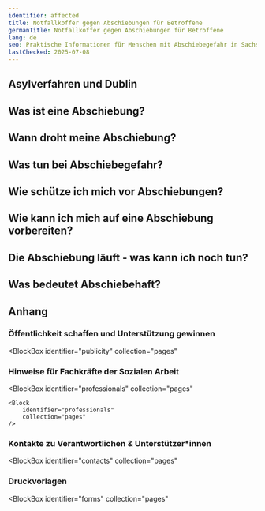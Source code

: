 ```yaml
---
identifier: affected
title: Notfallkoffer gegen Abschiebungen für Betroffene
germanTitle: Notfallkoffer gegen Abschiebungen für Betroffene
lang: de
seo: Praktische Informationen für Menschen mit Abschiebegefahr in Sachsen – Rechte, Notfallkontakte, Verhaltensweisen und Unterstützungsmöglichkeiten
lastChecked: 2025-07-08
---
```


<Block identifier="kit-intro" />

<Block identifier="kit-advice" />

## Asylverfahren und Dublin

<Block identifier="kit-procedure-dublin" />

## Was ist eine Abschiebung?

<Block identifier="kit-deportation-definition" />

## Wann droht meine Abschiebung?

<Block identifier="kit-deportation-risk" />

## Was tun bei Abschiebegefahr?

<Block identifier="kit-stress" />

<Block identifier="kit-residence" />

## Wie schütze ich mich vor Abschiebungen?

<Block identifier="kit-prevent-deportation" />

## Wie kann ich mich auf eine Abschiebung vorbereiten?

<Block identifier="kit-prepare-deportation" />

## Die Abschiebung läuft - was kann ich noch tun?

<Block identifier="kit-police" />

<Block identifier="kit-ongoing-deportation" />

## Was bedeutet Abschiebehaft?

<Block identifier="kit-detention" />

## Anhang

<Block identifier="kit-outro" />

### Öffentlichkeit schaffen und Unterstützung gewinnen

<BlockBox
  identifier="publicity"
  collection="pages"
>
  <Block
    identifier="publicity"
    collection="pages"
  />
</BlockBox>

###  Hinweise für Fachkräfte der Sozialen Arbeit

<BlockBox
    identifier="professionals"
    collection="pages"
>
    <Block
        identifier="professionals"
        collection="pages"
    />
</BlockBox>

### Kontakte zu Verantwortlichen & Unterstützer\*innen

<BlockBox
  identifier="contacts"
  collection="pages"
>
  <Block
    identifier="contacts"
    collection="pages"
  />
</BlockBox>

### Druckvorlagen

<BlockBox
  identifier="forms"
  collection="pages"
>
  <Block
    identifier="forms"
    collection="pages"
  />
</BlockBox>
